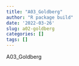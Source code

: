```yaml
---
title: "A03_Goldberg"
author: "R package build"
date: '2022-03-26'
slug: a02-goldberg
categories: []
tags: []
---
```


A03_Goldberg
<script src="https://gist.github.com/spencergoldberg1/ad6dcffaf02a53792b353d5f962f7ea4.js"></script>

